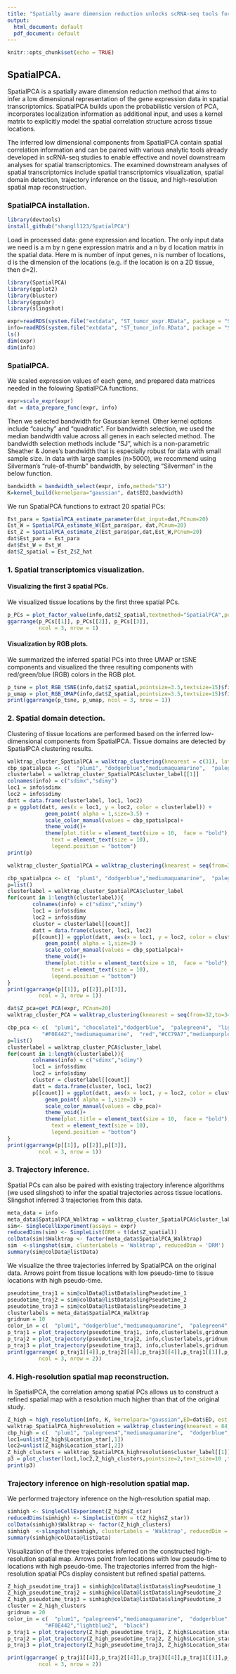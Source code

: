 ```yaml
---
title: "Spatially aware dimension reduction unlocks scRNA-seq tools for spatial transcriptomics analysis"
output:
  html_document: default
  pdf_document: default
---
```


```r
knitr::opts_chunk$set(echo = TRUE)
```

## SpatialPCA.

SpatialPCA is a spatially aware dimension reduction method that aims to infer a low dimensional representation of the gene expression data in spatial transcriptomics. SpatialPCA builds upon the probabilistic version of PCA, incorporates localization information as additional input, and uses a kernel matrix to explicitly model the spatial correlation structure across tissue locations. 

The inferred low dimensional components from SpatialPCA contain spatial correlation information and can be paired with various analytic tools already developed in scRNA-seq studies to enable effective and novel downstream analyses for spatial transcriptomics. The examined downstream analyses of spatial transcriptomics include spatial transcriptomics visualization, spatial domain detection, trajectory inference on the tissue, and high-resolution spatial map reconstruction.

<!-- This is an R Markdown document. Markdown is a simple formatting syntax for authoring HTML, PDF, and MS Word documents. For more details on using R Markdown see <http://rmarkdown.rstudio.com>. -->

<!-- When you click the **Knit** button a document will be generated that includes both content as well as the output of any embedded R code chunks within the document. You can embed an R code chunk like this: -->


### SpatialPCA installation.
```r
library(devtools)
install_github("shangll123/SpatialPCA")
```

Load in processed data: gene expression and location. The only input data we need is a m by n gene expression matrix and a n by d location matrix in the spatial data. Here m is number of input genes, n is number of locations, d is the dimension of the locations (e.g. if the location is on a 2D tissue, then d=2).
```r
library(SpatialPCA)
library(ggplot2)
library(bluster)
library(ggpubr)
library(slingshot)

expr=readRDS(system.file("extdata", "ST_tumor_expr.RData", package = "SpatialPCA"))
info=readRDS(system.file("extdata", "ST_tumor_info.RData", package = "SpatialPCA"))
ls()
dim(expr)
dim(info)
```

### SpatialPCA.
We scaled expression values of each gene, and prepared data matrices needed in the folowing SpatialPCA functions. 
```r
expr=scale_expr(expr)
dat = data_prepare_func(expr, info)
```

Then we selected bandwidth for Gaussian kernel. Other kernel options include "cauchy" and "quadratic". For bandwidth selection, we used the median bandwidth value across all genes in each selected method. The bandwidth selection methods include "SJ", which is a non-parametric Sheather & Jones’s bandwidth that is especially robust for data with small sample size. In data with large samples (n>5000), we recommend using Silverman’s “rule-of-thumb” bandwidth, by selecting "Silverman" in the below function.
```r
bandwidth = bandwidth_select(expr, info,method="SJ")
K=kernel_build(kernelpara="gaussian", dat$ED2,bandwidth) 
```

We run SpatialPCA functions to extract 20 spatial PCs:
```r
Est_para = SpatialPCA_estimate_parameter(dat_input=dat,PCnum=20)
Est_W = SpatialPCA_estimate_W(Est_para$par, dat,PCnum=20)
Est_Z = SpatialPCA_estimate_Z(Est_para$par,dat,Est_W,PCnum=20)
dat$Est_para = Est_para
dat$Est_W = Est_W
dat$Z_spatial = Est_Z$Z_hat
```

### 1. Spatial transcriptomics visualization.

#### Visualizing the first 3 spatial PCs.
We visualized tissue locations by the first three spatial PCs.
```r
p_PCs = plot_factor_value(info,dat$Z_spatial,textmethod="SpatialPCA",pointsize=3.5,textsize=15)
ggarrange(p_PCs[[1]], p_PCs[[2]], p_PCs[[3]],
          ncol = 3, nrow = 1)
```

#### Visualization by RGB plots. 
We summarized the inferred spatial PCs into three UMAP or tSNE components and visualized the three resulting components with red/green/blue (RGB) colors in the RGB plot. 
```r
p_tsne = plot_RGB_tSNE(info,dat$Z_spatial,pointsize=3.5,textsize=15)$figure
p_umap = plot_RGB_UMAP(info,dat$Z_spatial,pointsize=3.5,textsize=15)$figure
print(ggarrange(p_tsne, p_umap, ncol = 3, nrow = 1))
```

### 2. Spatial domain detection.
Clustering of tissue locations are performed based on the inferred low-dimensional components from SpatialPCA. Tissue domains are detected by SpatialPCA clustering results.
```r
walktrap_cluster_SpatialPCA = walktrap_clustering(knearest = c(31), latent_dat=dat$Z_spatial)
cbp_spatialpca <- c(  "plum1", "dodgerblue","mediumaquamarine",  "palegreen4","chocolate1","lightblue2","#F0E442","red","#CC79A7","mediumpurple","seagreen1")
clusterlabel = walktrap_cluster_SpatialPCA$cluster_label[[1]]
colnames(info) = c("sdimx","sdimy")
loc1 = info$sdimx
loc2 = info$sdimy
datt = data.frame(clusterlabel, loc1, loc2)
p = ggplot(datt, aes(x = loc1, y = loc2, color = clusterlabel)) +
    		geom_point( alpha = 1,size=3.5) +
    		scale_color_manual(values = cbp_spatialpca)+
    		theme_void()+
    		theme(plot.title = element_text(size = 10,  face = "bold"),
              text = element_text(size = 10),
              legend.position = "bottom")
print(p)
```
```r

walktrap_cluster_SpatialPCA = walktrap_clustering(knearest = seq(from=30,to=32,by=1), latent_dat=dat$Z_spatial)

cbp_spatialpca <- c(  "plum1", "dodgerblue","mediumaquamarine",  "palegreen4","chocolate1","lightblue2","#F0E442",  "red","#CC79A7","mediumpurple","seagreen1")
p=list()
clusterlabel = walktrap_cluster_SpatialPCA$cluster_label
for(count in 1:length(clusterlabel)){
  		colnames(info) = c("sdimx","sdimy")
  		loc1 = info$sdimx
  		loc2 = info$sdimy
  		cluster = clusterlabel[[count]]
  		datt = data.frame(cluster, loc1, loc2)
  		p[[count]] = ggplot(datt, aes(x = loc1, y = loc2, color = cluster)) +
    		geom_point( alpha = 1,size=3) +
    		scale_color_manual(values = cbp_spatialpca)+
    		theme_void()+
    		theme(plot.title = element_text(size = 10,  face = "bold"),
              text = element_text(size = 10),
              legend.position = "bottom")
}
print(ggarrange(p[[1]], p[[2]],p[[3]],
          ncol = 3, nrow = 1))
```
```r
dat$Z_pca=get_PCA(expr, PCnum=20)
walktrap_cluster_PCA = walktrap_clustering(knearest = seq(from=32,to=34,by=1), latent_dat=dat$Z_pca)

cbp_pca <- c(  "plum1", "chocolate1","dodgerblue",  "palegreen4",  "lightblue2",
           "#F0E442","mediumaquamarine",  "red","#CC79A7","mediumpurple","seagreen1")
p=list()
clusterlabel = walktrap_cluster_PCA$cluster_label
for(count in 1:length(clusterlabel)){
  		colnames(info) = c("sdimx","sdimy")
  		loc1 = info$sdimx
  		loc2 = info$sdimy
  		cluster = clusterlabel[[count]]
  		datt = data.frame(cluster, loc1, loc2)
  		p[[count]] = ggplot(datt, aes(x = loc1, y = loc2, color = cluster)) +
    		geom_point( alpha = 1,size=3) +
    		scale_color_manual(values = cbp_pca)+
    		theme_void()+
    		theme(plot.title = element_text(size = 10,  face = "bold"),
              text = element_text(size = 10),
              legend.position = "bottom")
}
print(ggarrange(p[[1]], p[[2]],p[[3]],
          ncol = 3, nrow = 1))
```

### 3. Trajectory inference.
Spatial PCs can also be paired with existing trajectory inference algorithms (we used slingshot) to infer the spatial trajectories across tissue locations. Slingshot inferred 3 trajectories from this data.
```r
meta_data = info
meta_data$SpatialPCA_Walktrap = walktrap_cluster_SpatialPCA$cluster_label[[1]]
sim<- SingleCellExperiment(assays = expr)
reducedDims(sim) <- SimpleList(DRM = t(dat$Z_spatial))
colData(sim)$Walktrap <- factor(meta_data$SpatialPCA_Walktrap)    
sim  <-slingshot(sim, clusterLabels = 'Walktrap', reducedDim = 'DRM')
summary(sim@colData@listData)
```

We visualize the three trajectories inferred by SpatialPCA on the original data. Arrows point from tissue locations with low pseudo-time to tissue locations with high pseudo-time. 
```r
pseudotime_traj1 = sim@colData@listData$slingPseudotime_1
pseudotime_traj2 = sim@colData@listData$slingPseudotime_2
pseudotime_traj3 = sim@colData@listData$slingPseudotime_3
clusterlabels = meta_data$SpatialPCA_Walktrap
gridnum = 10
color_in = c(  "plum1", "dodgerblue","mediumaquamarine",  "palegreen4", "chocolate1","lightblue2","#F0E442",  "black","#CC79A7","mediumpurple","seagreen1")
p_traj1 = plot_trajectory(pseudotime_traj1, info,clusterlabels,gridnum,color_in,pointsize=4 ,arrowlength=0.2,arrowsize=0.8,textsize=15 )
p_traj2 = plot_trajectory(pseudotime_traj2, info,clusterlabels,gridnum,color_in,pointsize=4 ,arrowlength=0.2,arrowsize=0.8,textsize=15 )
p_traj3 = plot_trajectory(pseudotime_traj3, info,clusterlabels,gridnum,color_in,pointsize=4 ,arrowlength=0.2,arrowsize=0.8,textsize=15 )
print(ggarrange( p_traj1[[4]],p_traj2[[4]],p_traj3[[4]],p_traj1[[1]],p_traj2[[1]],p_traj3[[1]],
          ncol = 3, nrow = 2))
```

### 4. High-resolution spatial map reconstruction.
In SpatialPCA, the correlation among spatial PCs allows us to construct a refined spatial map with a resolution much higher than that of the original study.
```r
Z_high = high_resolution(info, K, kernelpara="gaussian",ED=dat$ED, est_log_tau = dat$Est_para$par,est_W = Est_W[[1]] ,est_sigma0 = Est_W[[2]][1,1],est_Z = Est_Z,PCnum=20)
walktrap_SpatialPCA_highresolution = walktrap_clustering(knearest = 84, Z_high$Z_star)
cbp_high = c(  "plum1", "palegreen4","mediumaquamarine",  "dodgerblue", "chocolate1", "#F0E442","lightblue2")
loc1=unlist(Z_high$Location_star[,1])
loc2=unlist(Z_high$Location_star[,2])
Z_high_clusters = walktrap_SpatialPCA_highresolution$cluster_label[[1]]
p3 = plot_cluster(loc1,loc2,Z_high_clusters,pointsize=2,text_size=10 ,title_in="High-resolution",cbp_high)
print(p3)
```

### Trajectory inference on high-resolution spatial map.
We performed trajectory inference on the high-resolution spatial map. 
```r
simhigh <- SingleCellExperiment(Z_high$Z_star)
reducedDims(simhigh) <- SimpleList(DRM = t(Z_high$Z_star))
colData(simhigh)$Walktrap <- factor(Z_high_clusters)    
simhigh  <-slingshot(simhigh, clusterLabels = 'Walktrap', reducedDim = 'DRM')
summary(simhigh@colData@listData)
```

Visualization of the three trajectories inferred on the constructed high-resolution spatial map. Arrows point from locations with low pseudo-time to locations with high pseudo-time. The trajectories inferred from the high-resolution spatial PCs display consistent but refined spatial patterns.
```r

Z_high_pseudotime_traj1 = simhigh@colData@listData$slingPseudotime_1
Z_high_pseudotime_traj2 = simhigh@colData@listData$slingPseudotime_2
Z_high_pseudotime_traj3 = simhigh@colData@listData$slingPseudotime_3
cluster = Z_high_clusters
gridnum = 20
color_in = c(  "plum1", "palegreen4","mediumaquamarine",  "dodgerblue", "chocolate1",
            "#F0E442","lightblue2",  "black")
p_traj1 = plot_trajectory(Z_high_pseudotime_traj1, Z_high$Location_star,cluster,gridnum,color_in,pointsize=1.5 ,arrowlength=0.2,arrowsize=0.8,textsize=15 )
p_traj2 = plot_trajectory(Z_high_pseudotime_traj2, Z_high$Location_star,cluster,gridnum,color_in,pointsize=1.5 ,arrowlength=0.2,arrowsize=0.8,textsize=15 )
p_traj3 = plot_trajectory(Z_high_pseudotime_traj3, Z_high$Location_star,cluster,gridnum,color_in,pointsize=1.5 ,arrowlength=0.2,arrowsize=0.8,textsize=15 )

print(ggarrange( p_traj1[[4]],p_traj2[[4]],p_traj3[[4]],p_traj1[[1]],p_traj2[[1]],p_traj3[[1]],
          ncol = 3, nrow = 2))
```

